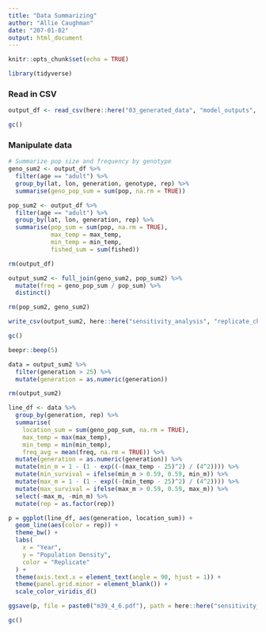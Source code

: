 ```yaml
---
title: "Data Summarizing"
author: "Allie Caughman"
date: "207-01-02"
output: html_document
---
```


```r
knitr::opts_chunk$set(echo = TRUE)

library(tidyverse)
```

### Read in CSV

```r
output_df <- read_csv(here::here("03_generated_data", "model_outputs", "model39_4_6.csv"))

gc()
```

### Manipulate data

```r
# Summarize pop size and frequency by genotype
geno_sum2 <- output_df %>%
  filter(age == "adult") %>% 
  group_by(lat, lon, generation, genotype, rep) %>%
  summarise(geno_pop_sum = sum(pop, na.rm = TRUE))

pop_sum2 <- output_df %>%
  filter(age == "adult") %>% 
  group_by(lat, lon, generation, rep) %>%
  summarise(pop_sum = sum(pop, na.rm = TRUE), 
            max_temp = max_temp, 
            min_temp = min_temp,
            fished_sum = sum(fished))

rm(output_df)

output_sum2 <- full_join(geno_sum2, pop_sum2) %>%
  mutate(freq = geno_pop_sum / pop_sum) %>% 
  distinct()

rm(pop_sum2, geno_sum2)

write_csv(output_sum2, here::here("sensitivity_analysis", "replicate_check", "summary_m39_4_6_rep.csv"))

gc()

beepr::beep(5)
```

```r
data = output_sum2 %>% 
  filter(generation > 25) %>%
  mutate(generation = as.numeric(generation))

rm(output_sum2)

line_df <- data %>%
  group_by(generation, rep) %>%
  summarise(
    location_sum = sum(geno_pop_sum, na.rm = TRUE),
    max_temp = max(max_temp),
    min_temp = min(min_temp),
    freq_avg = mean(freq, na.rm = TRUE)) %>%
  mutate(generation = as.numeric(generation)) %>%
  mutate(min_m = 1 - (1 - exp((-(max_temp - 25)^2) / (4^2)))) %>%
  mutate(min_survival = ifelse(min_m > 0.59, 0.59, min_m)) %>%
  mutate(max_m = 1 - (1 - exp((-(min_temp - 25)^2) / (4^2)))) %>%
  mutate(max_survival = ifelse(max_m > 0.59, 0.59, max_m)) %>%
  select(-max_m, -min_m) %>% 
  mutate(rep = as.factor(rep))
```

```r
p = ggplot(line_df, aes(generation, location_sum)) +
  geom_line(aes(color = rep)) +
  theme_bw() +
  labs(
    x = "Year",
    y = "Population Density",
    color = "Replicate"
  ) +
  theme(axis.text.x = element_text(angle = 90, hjust = 1)) +
  theme(panel.grid.minor = element_blank()) +
  scale_color_viridis_d()

ggsave(p, file = paste0("m39_4_6.pdf"), path = here::here("sensitivity_analysis", "replicate_check"), height = 8, width = 7)

gc()
```

